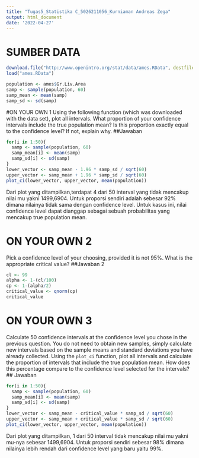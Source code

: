 ---
title: "Tugas5_Statistika C_5026211056_Kurniaman Andreas Zega"
output: html_document
date: '2022-04-27'
---

# SUMBER DATA
```{r load-data}
download.file("http://www.openintro.org/stat/data/ames.RData", destfile = "ames.RData")
load("ames.RData")
```
```{r source}
population <- ames$Gr.Liv.Area
samp <- sample(population, 60)
samp_mean <- mean(samp)
samp_sd <- sd(samp)
```

#ON YOUR OWN 1
Using the following function (which was downloaded with the data set), 
plot all intervals. What proportion of your confidence intervals include 
the true population mean? Is this proportion exactly equal to the 
confidence level? If not, explain why.
##Jawaban
``` {r explain proportion}
for(i in 1:50){
  samp <- sample(population, 60) 
  samp_mean[i] <- mean(samp)    
  samp_sd[i] <- sd(samp)    
}
lower_vector <- samp_mean - 1.96 * samp_sd / sqrt(60) 
upper_vector <- samp_mean + 1.96 * samp_sd / sqrt(60)
plot_ci(lower_vector, upper_vector, mean(population))
```
Dari plot yang ditampilkan,terdapat 4 dari 50 interval yang tidak mencakup nilai mu yakni 1499,6904. Untuk proporsi sendiri adalah sebesar 92% dimana nilainya tidak sama dengan confidence level. Untuk kasus ini, nilai confidence level dapat dianggap sebagai sebuah probabilitas yang mencakup true population mean.

# ON YOUR OWN 2
Pick a confidence level of your choosing, provided it is not 95%. What is 
the appropriate critical value?
##Jawaban 2
``` {r appropriate critical value}
cl <- 99
alpha <- 1-(cl/100)
cp <- 1-(alpha/2) 
critical_value <- qnorm(cp)
critical_value
```

# ON YOUR OWN 3
Calculate 50 confidence intervals at the confidence level you chose in the 
previous question. You do not need to obtain new samples, simply calculate 
new intervals based on the sample means and standard deviations you have 
already collected. Using the `plot_ci` function, plot all intervals and 
calculate the proportion of intervals that include the true population 
mean. How does this percentage compare to the confidence level selected for
the intervals?
## Jawaban 
```{r compare}
for(i in 1:50){
  samp <- sample(population, 60) 
  samp_mean[i] <- mean(samp)    
  samp_sd[i] <- sd(samp)    
}
lower_vector <- samp_mean - critical_value * samp_sd / sqrt(60) 
upper_vector <- samp_mean + critical_value * samp_sd / sqrt(60)
plot_ci(lower_vector, upper_vector, mean(population))
```
Dari plot yang ditampilkan, 1 dari 50 interval tidak mencakup nilai mu yakni mu-nya sebesar 1499,6904. Untuk proporsi sendiri sebesar 98% dimana nilainya lebih rendah dari confidence level yang baru yaitu 99%.